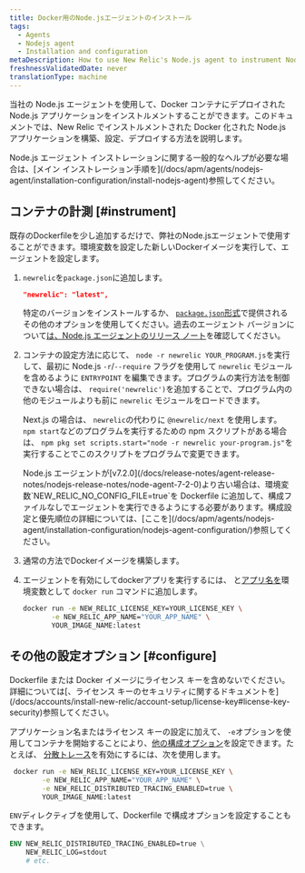 ```yaml
---
title: Docker用のNode.jsエージェントのインストール
tags:
  - Agents
  - Nodejs agent
  - Installation and configuration
metaDescription: How to use New Relic's Node.js agent to instrument Node.js applications deployed in Docker containers.
freshnessValidatedDate: never
translationType: machine
---
```


当社の Node.js エージェントを使用して、Docker コンテナにデプロイされた Node.js アプリケーションをインストルメントすることができます。このドキュメントでは、New Relic でインストルメントされた Docker 化された Node.js アプリケーションを構築、設定、デプロイする方法を説明します。

<Callout tip="variant">
  Node.js エージェント インストレーションに関する一般的なヘルプが必要な場合は、[メイン インストレーション手順を](/docs/apm/agents/nodejs-agent/installation-configuration/install-nodejs-agent)参照してください。
</Callout>

## コンテナの計測 [#instrument]

既存のDockerfileを少し追加するだけで、弊社のNode.jsエージェントで使用することができます。環境変数を設定した新しいDockerイメージを実行して、エージェントを設定します。

1. `newrelic`を`package.json`に追加します。

   ```json
   "newrelic": "latest",
   ```

   特定のバージョンをインストールするか、 [`package.json`形式](https://docs.npmjs.com/files/package.json#dependencies)で提供されるその他のオプションを使用してください。過去のエージェント バージョンについて[は、Node.js エージェントのリリース ノート](/docs/release-notes/agent-release-notes/nodejs-release-notes)を確認してください。

2. コンテナの設定方法に応じて、 `node -r newrelic YOUR_PROGRAM.js`を実行して、最初に Node.js `-r`/`--require` フラグを使用して `newrelic` モジュールを含めるように `ENTRYPOINT` を編集できます。プログラムの実行方法を制御できない場合は、 `require('newrelic')`を追加することで、プログラム内の他のモジュールよりも前に `newrelic` モジュールをロードできます。

   Next.js の場合は、 `newrelic`の代わりに `@newrelic/next` を使用します。<Callout variant="tip"> `npm start`などのプログラムを実行するための npm スクリプトがある場合は、 `npm pkg set scripts.start="node -r newrelic your-program.js"`を実行することでこのスクリプトをプログラムで変更できます。</Callout>

   <Callout variant="important">
     Node.js エージェントが[v7.2.0](/docs/release-notes/agent-release-notes/nodejs-release-notes/node-agent-7-2-0)より古い場合は、環境変数`NEW_RELIC_NO_CONFIG_FILE=true`を Dockerfile に追加して、構成ファイルなしでエージェントを実行できるようにする必要があります。構成設定と優先順位の詳細については、[ここを](/docs/apm/agents/nodejs-agent/installation-configuration/nodejs-agent-configuration/)参照してください。
   </Callout>

3. 通常の方法でDockerイメージを構築します。

4. エージェントを有効にしてdockerアプリを実行するには、<InlinePopover type="licenseKey"/> と[アプリ名を](/docs/agents/manage-apm-agents/app-naming/name-your-application)環境変数として `docker run` コマンドに追加します。

   ```bash
   docker run -e NEW_RELIC_LICENSE_KEY=YOUR_LICENSE_KEY \
          -e NEW_RELIC_APP_NAME="YOUR_APP_NAME" \
          YOUR_IMAGE_NAME:latest
   ```

<InstallFeedback/>

## その他の設定オプション [#configure]

<Callout variant="caution">
  Dockerfile または Docker イメージにライセンス キーを含めないでください。詳細については[、ライセンス キーのセキュリティに関するドキュメントを](/docs/accounts/install-new-relic/account-setup/license-key#license-key-security)参照してください。
</Callout>

アプリケーション名またはライセンス キーの設定に加えて、 `-e`オプションを使用してコンテナを開始することにより、[他の構成オプション](/docs/agents/nodejs-agent/installation-configuration/nodejs-agent-configuration)を設定できます。たとえば、 [分散トレース](/docs/understand-dependencies/distributed-tracing/get-started/introduction-distributed-tracing)を有効にするには、次を使用します。

```bash
 docker run -e NEW_RELIC_LICENSE_KEY=YOUR_LICENSE_KEY \
        -e NEW_RELIC_APP_NAME="YOUR_APP_NAME" \
        -e NEW_RELIC_DISTRIBUTED_TRACING_ENABLED=true \
        YOUR_IMAGE_NAME:latest
```

`ENV`ディレクティブを使用して、Dockerfile で構成オプションを設定することもできます。

```dockerfile
ENV NEW_RELIC_DISTRIBUTED_TRACING_ENABLED=true \
    NEW_RELIC_LOG=stdout
    # etc.
```
